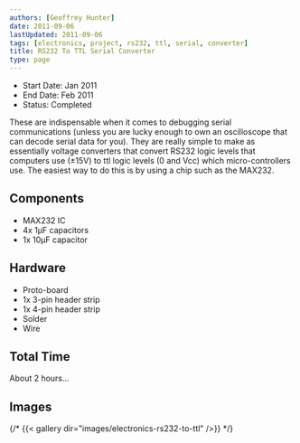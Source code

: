 ```yaml
---
authors: [Geoffrey Hunter]
date: 2011-09-06
lastUpdated: 2011-09-06
tags: [electronics, project, rs232, ttl, serial, converter]
title: RS232 To TTL Serial Converter
type: page
---
```


* Start Date: Jan 2011
* End Date: Feb 2011
* Status: Completed

These are indispensable when it comes to debugging serial communications (unless you are lucky enough to own an oscilloscope that can decode serial data for you). They are really simple to make as essentially voltage converters that convert RS232 logic levels that computers use (±15V) to ttl logic levels (0 and Vcc) which micro-controllers use. The easiest way to do this is by using a chip such as the MAX232.

## Components

* MAX232 IC
* 4x 1µF capacitors
* 1x 10µF capacitor

## Hardware

* Proto-board
* 1x 3-pin header strip
* 1x 4-pin header strip
* Solder
* Wire

## Total Time

About 2 hours...

## Images

{/* {{< gallery dir="images/electronics-rs232-to-ttl" />}} */}
